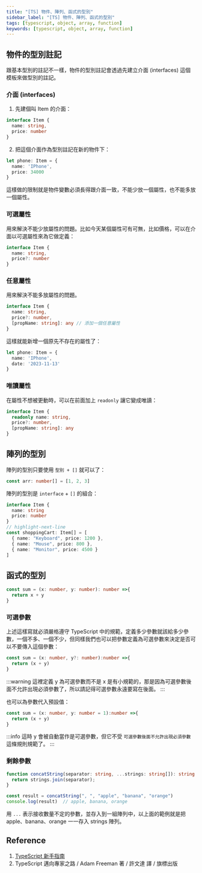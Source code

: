 ```yaml
---
title: "[TS] 物件、陣列、函式的型別"
sidebar_label: "[TS] 物件、陣列、函式的型別"
tags: [typescript, object, array, function]
keywords: [typescript, object, array, function]
---
```


## 物件的型別註記
跟基本型別的註記不一樣，物件的型別註記會透過先建立介面 (interfaces) 這個模板來做型別的註記。

### 介面 (interfaces)
1. 先建個叫 Item 的介面：
```ts
interface Item {
  name: string,
  price: number
}
```

2. 把這個介面作為型別註記在新的物件下：
```ts
let phone: Item = {
  name: 'IPhone',
  price: 34000
}
```
這樣做的限制就是物件變數必須長得跟介面一致，不能少放一個屬性，也不能多放一個屬性。

### 可選屬性
用來解決不能少放屬性的問題。比如今天某個屬性可有可無，比如價格，可以在介面以可選屬性來為它做定義：
```ts
interface Item {
  name: string,
  price?: number
}
```

### 任意屬性
用來解決不能多放屬性的問題。
```ts title='interface'
interface Item {
  name: string,
  price?: number,
  [propName: string]: any // 添加一個任意屬性
}
```

這樣就能新增一個原先不存在的屬性了：
```ts
let phone: Item = {
  name: 'IPhone',
  date: '2023-11-13'
}
```

### 唯讀屬性
在屬性不想被更動時，可以在前面加上 `readonly` 讓它變成唯讀：
```ts
interface Item {
  readonly name: string,
  price?: number,
  [propName: string]: any
}
```

## 陣列的型別
陣列的型別只要使用 `型別 + []` 就可以了：
```ts
const arr: number[] = [1, 2, 3]
```

陣列的型別是 `interface` + `[]` 的組合：
```ts
interface Item {
  name: string
  price: number
}
// highlight-next-line
const shoppingCart: Item[] = [
  { name: "Keyboard", price: 1200 },
  { name: "Mouse", price: 800 },
  { name: "Monitor", price: 4500 }
]
```

## 函式的型別
```ts title='典型例子'
const sum = (x: number, y: number): number =>{
  return x + y
}
```

### 可選參數
上述這樣寫就必須嚴格遵守 TypeScript 中的規範，定義多少參數就該給多少參數，一個不多、一個不少，但同樣我們也可以把參數定義為可選參數來決定是否可以不要傳入這個參數：
```ts
const sum = (x: number, y?: number):number =>{
  return (x + y)
}
```
:::warning
這裡定義 y 為可選參數而不是 x 是有小規範的，那是因為可選參數後面不允許出現必須參數了，所以請記得可選參數永遠要寫在後面。
:::

也可以為參數代入預設值：
```ts
const sum = (x: number, y: number = 1):number =>{
  return (x + y)
}
```

:::info
這時 y 會被自動當作是可選參數，但它不受 `可選參數後面不允許出現必須參數` 這條規則規範了。
:::

### 剩餘參數
```ts
function concatString(separator: string, ...strings: string[]): string {
  return strings.join(separator);
}

const result = concatString(", ", "apple", "banana", "orange")
console.log(result)  // apple, banana, orange
```
用 `...` 表示接收數量不定的參數，並存入到一組陣列中，以上面的範例就是把 apple、banana、orange 一一存入 strings 陣列。

## Reference
1. [TypeScript 新手指南](https://willh.gitbook.io/typescript-tutorial/)
2. TypeScript 邁向專家之路 / Adam Freeman 著 / 許文達 譯 / 旗標出版